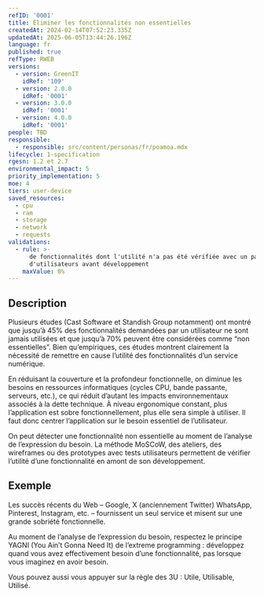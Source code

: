 ```yaml
---
refID: '0001'
title: Éliminer les fonctionnalités non essentielles
createdAt: 2024-02-14T07:52:23.335Z
updatedAt: 2025-06-05T13:44:26.196Z
language: fr
published: true
refType: RWEB
versions:
  - version: GreenIT
    idRef: '109'
  - version: 2.0.0
    idRef: '0001'
  - version: 3.0.0
    idRef: '0001'
  - version: 4.0.0
    idRef: '0001'
people: TBD
responsible:
  - responsible: src/content/personas/fr/poamoa.mdx
lifecycle: 1-specification
rgesn: 1.2 et 2.7
environmental_impact: 5
priority_implementation: 5
moe: 4
tiers: user-device
saved_resources:
  - cpu
  - ram
  - storage
  - network
  - requests
validations:
  - rule: >-
      de fonctionnalités dont l'utilité n'a pas été vérifiée avec un panel
      d'utilisateurs avant développement
    maxValue: 0%
---
```


## Description

Plusieurs études (Cast Software et Standish Group notamment) ont montré que jusqu’à 45% des fonctionnalités demandées par un utilisateur ne sont jamais utilisées et que jusqu’à 70% peuvent être considérées comme “non essentielles”. Bien qu’empiriques, ces études montrent clairement la nécessité de remettre en cause l’utilité des fonctionnalités d’un service numérique. 

En réduisant la couverture et la profondeur fonctionnelle, on diminue les besoins en ressources informatiques (cycles CPU, bande passante, serveurs, etc.), ce qui réduit d’autant les impacts environnementaux associés à la dette technique. À niveau ergonomique constant, plus l’application est sobre fonctionnellement, plus elle sera simple à utiliser. Il faut donc centrer l’application sur le besoin essentiel de l’utilisateur. 

On peut détecter une fonctionnalité non essentielle au moment de l’analyse de l’expression du besoin. La méthode MoSCoW, des ateliers, des wireframes ou des prototypes avec tests utilisateurs permettent de vérifier l’utilité d’une fonctionnalité en amont de son développement.

## Exemple

Les succès récents du Web – Google, X (anciennement Twitter) WhatsApp, Pinterest, Instagram, etc. – fournissent un seul service et misent sur une grande sobriété fonctionnelle. 

Au moment de l’analyse de l’expression du besoin, respectez le principe YAGNI (You Ain’t Gonna Need It) de l’extreme programming : développez quand vous avez effectivement besoin d’une fonctionnalité, pas lorsque vous imaginez en avoir besoin. 

Vous pouvez aussi vous appuyer sur la règle des 3U : Utile, Utilisable, Utilisé.
